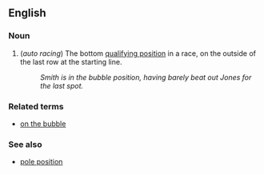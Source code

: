 ==English==

===Noun===

# (''auto racing'') The bottom [[qualifying position]] in a race, on the outside of the last row at the starting line.
#: ''Smith is in the bubble position, having barely beat out Jones for the last spot.''

===Related terms===

*[[on the bubble]]

===See also===

*[[pole position]]